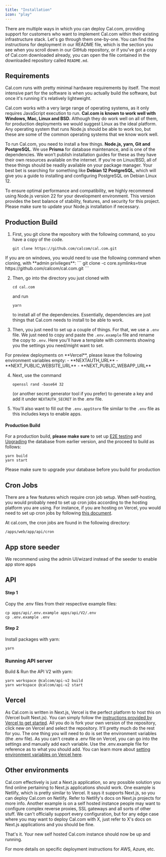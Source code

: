 ```yaml
---
title: "Installation"
icon: "play"
---
```


There are multiple ways in which you can deploy Cal.com, providing support for customers who want to implement Cal.com within their existing infrastructure stack. Let's go through them one-by-one. You can find the instructions for deployment in our README file, which is the section you see when you scroll down in our GitHub repository, or if you've got a copy of Cal.com downloaded already, you can open the file contained in the downloaded repository called `README.md`.

## Requirements

Cal.com runs with pretty minimal hardware requirements by itself. The most intensive part for the software is when you actually build the software, but once it's running it's relatively lightweight.

Cal.com works with a very large range of operating systems, as it only requires JavaScript execution to run. **Cal.com is known to work well with Windows, Mac, Linux and BSD.** Although they do work well on all of them, for production deployments we would suggest Linux as the ideal platform. Any operating system that runs Node.js should be able to work too, but these are some of the common operating systems that we know work well.

To run Cal.com, you need to install a few things. **Node.js, yarn, Git and PostgreSQL**. We use **Prisma** for database maintenance, and is one of the dependencies. We won’t publish installation guides for these as they have their own resources available on the internet. If you're on Linux/BSD, all of these things should be readily available on your package manager. Your best bet is searching for something like **Debian 12 PostgreSQL**, which will give you a guide to installing and configuring PostgreSQL on Debian Linux 12.

<Info>
To ensure optimal performance and compatibility, we highly recommend using Node.js version 22 for your development environment. This version provides the best balance of stability, features, and security for this project. Please make sure to update your Node.js installation if necessary.
</Info>

## Production Build

1. First, you git clone the repository with the following command, so you have a copy of the code.
    ```
    git clone https://github.com/calcom/cal.com.git
    ```

<Note>
If you are on windows, you would need to use the following command when cloning, with **admin privileges**:
```
git clone -c core.symlinks=true https://github.com/calcom/cal.com.git
```
</Note>

2. Then, go into the directory you just cloned with
    ```
    cd cal.com
    ```
    and run
    ```
    yarn
    ```
    to install all of the dependencies. Essentially, dependencies are just things that Cal.com needs to install to be able to work.

3. Then, you just need to set up a couple of things. For that, we use a `.env` file. We just need to copy and paste the `.env.example` file and rename the copy to `.env`. Here you'll have a template with comments showing you the settings you need/might want to set.

<Info>
For preview deployments on **Vercel**, please leave the following environment variables empty:
 - **NEXTAUTH_URL**
 - **NEXT_PUBLIC_WEBSITE_URL**
 - **NEXT_PUBLIC_WEBAPP_URL**
</Info>

4. Next, use the command
    ```
    openssl rand -base64 32
    ```
    (or another secret generator tool if you prefer) to generate a key and add it under `NEXTAUTH_SECRET` in the .env file.

5. You'll also want to fill out the `.env.appStore` file similar to the `.env` file as this includes keys to enable apps.

#### Production Build

For a production build, **please make sure** to set up [E2E testing](/developing/local-development#e2e-testing) and [Upgrading](/self-hosting/upgrading) the database from earlier version, and the proceed to build as follows:

```
yarn build
yarn start
```

<Warning> Please make sure to upgrade your database before you build for production </Warning>

## Cron Jobs

There are a few features which require cron job setup. When self-hosting, you would probably need to set up cron jobs according to the hosting platform you are using.
For instance, if you are hosting on Vercel, you would need to set up cron jobs by following [this document](https://vercel.com/guides/how-to-setup-cron-jobs-on-vercel).

At cal.com, the cron jobs are found in the following directory:
```
/apps/web/app/api/cron
```


## App store seeder

<Info>
We recommend using the admin UI/wizard instead of the seeder to enable app store apps
</Info>


## API

#### Step 1

Copy the .env files from their respective example files:

```
cp apps/api/.env.example apps/api/V2/.env
cp .env.example .env
```

#### Step 2

Install packages with yarn:

```
yarn
```

### Running API server

Build & Run the API V2 with yarn:

```
yarn workspace @calcom/api-v2 build
yarn workspace @calcom/api-v2 start
```

## Vercel

As Cal.com is written in Next.js, Vercel is the perfect platform to host this on (Vercel built Next.js). You can simply follow the [instructions provided by Vercel to get started](https://vercel.com/docs/concepts/get-started). All you do is fork your own version of the repository, click new on Vercel and select the repository. It'll pretty much do the rest for you. The one thing you will need to do is set the environment variables (the .env file). As you can't create a .env file on Vercel, you can go into the settings and manually add each variable. Use the .env.example file for reference as to what you should add. You can learn more about [setting environment variables on Vercel here](https://vercel.com/docs/concepts/projects/environment-variables).

## Other environments

Cal.com effectively is just a Next.js application, so any possible solution you find online pertaining to Next.js applications should work. One example is Netlify, which is pretty similar to Vercel. It says it supports Next.js, so you can deploy Cal.com on Netlify. Refer to Netlify's docs on Next.js projects for more info. Another example is on a self hosted instance people may want to configure complex reverse proxies, SSL gateways and all sorts of other stuff. We can't officially support every configuration, but for any edge case where you may want to deploy Cal.com with X, just refer to X's docs on Next.js applications and you should be fine.

That's it. Your new self hosted Cal.com instance should now be up and running.

<Card href="/self-hosting/deployments" title="Deployments" icon="rocket">
    For more details on specific deployment instructions for AWS, Azure, etc.
</Card>
